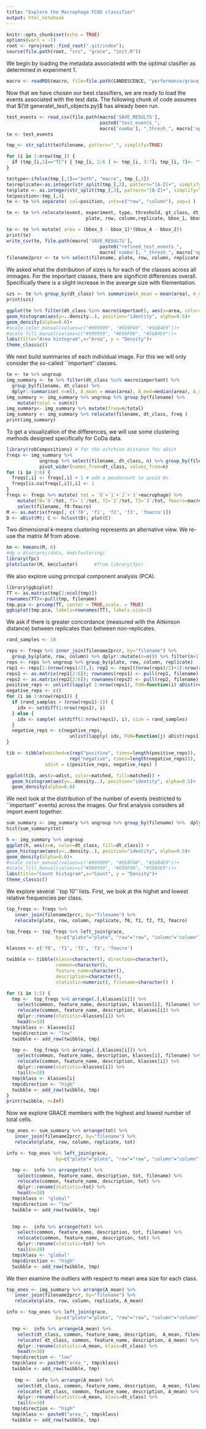 ```yaml
---
title: "Explore the Macrophage FCOS classifier"
output: html_notebook
---
```


```r
knitr::opts_chunk$set(echo = TRUE)
options(warn = -1)
root <- rprojroot::find_root(".git/index"); 
source(file.path(root, "src", "grace", "init.R"))
```

We begin by loading the metadata associatedd with the optimal clasifier as determined in experiment 1.

```r
macro <- readRDS(macro, file=file.path(CANDESCENCE, "performance/grace_macro", "optimal_classifier.rds"))
```

Now that we have chosen our best classifiers, we are ready to load the events associated with the test data.
The following chunk of code assumes that ${\tt generate\_test\_objects.py}$ has already been run.

```r
test_events <- read_csv(file.path(macro['SAVE_RESULTS'],  
                                  paste0("test_events_", 
                                  macro['numba'], "_thresh_", macro['opt_threshold'], ".csv")))
te <- test_events

tmp_<- str_split(te$filename, pattern="_", simplify=TRUE)

for (i in 1:nrow(tmp_)) {
  if (tmp_[i,1]=="TC") { tmp_[i, 2:6 ] <- tmp_[i, 3:7]; tmp_[i, 7]<- "" }
}

te$type<-ifelse(tmp_[,1]=="both", "macro", tmp_[,1])
te$replicate<-as.integer(str_split(tmp_[,2], pattern="[A-Z]+", simplify=TRUE)[,2])
te$plate <- as.integer(str_split(tmp_[,3], pattern="[A-Z]+", simplify=TRUE)[,2])
te$position<-tmp_[,4]
te <- te %>% separate( col=position, into=c("row", "column"), sep=1 )

te <- te %>% relocate(event, experiment, type, threshold, gt_class, dt_class, 
                             plate, row, column,replicate, bbox_1, bbox_2, bbox_3, bbox_4)

te <- te %>% mutate( area = (bbox_3 - bbox_1)*(bbox_4 - bbox_2))
print(te)
write_csv(te, file.path(macro['SAVE_RESULTS'],  
                                  paste0("refined_test_events_", 
                                  macro['numba'], "_thresh_", macro['opt_threshold'], ".csv")))
filename2prcr <- te %>% select(filename, plate, row, column, replicate) %>% distinct
```

We asked what the distribution of sizes is for each of the classes across all immages. 
For the important classes, there are  significnt differences overall. 
Specifically there is a slight increase in the avearge size with filementation.

```r
szs <- te %>% group_by(dt_class) %>% summarise(A_mean = mean(area), A_med=median(area), A_min=min(area), A_max=max(area))
print(szs)
```

```r
ggplot(te %>% filter(dt_class %in% macro$important), aes(x=area, color=dt_class, fill=dt_class)) +
geom_histogram(aes(y=..density..), position="identity", alpha=0.5)+
geom_density(alpha=0.6)+
#scale_color_manual(values=c("#999999", "#E69F00", "#56B4E9"))+
#scale_fill_manual(values=c("#999999", "#E69F00", "#56B4E9"))+
labs(title="Area histogram",x="Area", y = "Density")+
theme_classic()
```

We next build summaries of each individual image. For this we will only consider the so-called
``important'' classes.

```r
te <- te %>% ungroup
img_summary <- te %>% filter(dt_class %in% macro$important) %>%
  group_by(filename, dt_class) %>% 
  dplyr::summarise( n=n(), A_mean = mean(area), A_med=median(area), A_min=min(area), A_max=max(area))
img_summary <- img_summary %>% ungroup %>% group_by(filename) %>%
    mutate(total = sum(n))
img_summary<- img_summary %>% mutate(freq=n/total)
img_summary <- img_summary %>% relocate(filename, dt_class, freq )
print(img_summary)
```
To get a visualization of the differences, we will use some clustering methods designed specifically for CoDa data.

```r
library(robCompositions) # for the aitchion distance fnc aDist
freqs <- img_summary %>% 
            ungroup %>% select(filename, dt_class, n) %>% group_by(filename) %>%
            pivot_wider(names_from=dt_class, values_from=n)
for (i in 2:6) {
  freqs[,i] <- freqs[,i] + 1 # add a peudocount to avoid 0s
  freqs[is.na(freqs[,i]),i] <- 1
}
freqs <- freqs %>% mutate( tot = `0`+`1`+`2`+`3`+macrophage) %>%
    mutate(f0=`0`/tot, f1=`1`/tot, f2=`2`/tot, f3=`3`/tot, fmacro=macrophage/tot) %>%
    select(filename, f0:fmacro)
M <- as.matrix(freqs[, c('f0', 'f1', 'f2', 'f3', 'fmacro')])
D <- aDist(M); C <- hclust(D); plot(C)
```

Two dimensional k-means clustering represents an alternative view. We re-use the matrix $M$ from above.

```r
km <- kmeans(M, 6) 
#dp = discrproj(data, km$clustering)
library(fpc)
plotcluster(M, km$cluster)      #from library(fpc)

```

We also explore using principal component analysis (PCA).
```r
library(ggbiplot)
TT <- as.matrix(tmp[2:ncol(tmp)])
rownames(TT)<-pull(tmp, filename)
tmp.pca <- prcomp(TT, center = TRUE,scale. = TRUE)
ggbiplot(tmp.pca, labels=rownames(TT), labels.size=2)
```
We ask if there is greater concordance (measured with the Aitkinson distance) between replicates than between non-replicates.

```r
rand_samples <- 10

reps <- freqs %>% inner_join(filename2prcr, by="filename") %>% 
  group_by(plate, row, column) %>% dplyr::mutate(n=n()) %>% filter(n>1)
reps <- reps %>% ungroup %>% group_by(plate, row, column, replicate)
rep1 <- reps[1:(nrow(reps)/2),]; rep2 <- reps[((nrow(reps)/2)+1):nrow(reps),]
reps1 <- as.matrix(rep1[2:6]); rownames(reps1) <- pull(rep1, filename)
reps2 <- as.matrix(rep2[2:6]); rownames(reps2) <- pull(rep2, filename)
positive_reps <- unlist(lapply( 1:nrow(reps1), FUN=function(i) aDist(reps1[i,], reps2[i,]) ))
negative_reps <- c()
for (i in 1:nrow(reps1)) {
  if (rand_samples > (nrow(reps1)-1)) { 
    idx <- setdiff(1:nrow(reps1), i) 
  } else {
    idx <- sample( setdiff(1:nrow(reps1), i), size = rand_samples) 
  }
  negative_reps <- c(negative_reps, 
                       unlist(lapply( idx, FUN=function(j) aDist(reps1[i,], reps2[j,]) )))
}

tib <- tibble(matched=c(rep("positive", times=length(positive_reps)), 
                       rep("negative", times=length(negative_reps))), 
              adist = c(positive_reps, negative_reps) )

ggplot(tib, aes(x=adist, color=matched, fill=matched)) +
  geom_histogram(aes(y=..density..), position="identity", alpha=0.5)+
  geom_density(alpha=0.6)
```


We next look at the distribution of the number of events (restricted to ``important'' events) across the images. Our first analysis considers all import event together.

```r
sum_summary <- img_summary %>% ungroup %>% group_by(filename) %>%  dplyr::summarize(tot=sum(n))
hist(sum_summary$tot)

h <- img_summary %>% ungroup 
ggplot(h, aes(x=n, color=dt_class, fill=dt_class)) +
geom_histogram(aes(y=..density..), position="identity", alpha=0.5)+
geom_density(alpha=0.6)+
#scale_color_manual(values=c("#999999", "#E69F00", "#56B4E9"))+
#scale_fill_manual(values=c("#999999", "#E69F00", "#56B4E9"))+
labs(title="Count histogram",x="Count", y = "Density")+
theme_classic()
```


We explore several ``top 10'' lists. First, we look at the highet and lowest relative frequencies
per class.

```r
top_freqs <- freqs %>% 
   inner_join(filename2prcr, by="filename") %>%
   relocate(plate, row, column, replicate, f0, f1, f2, f3, fmacro)

top_freqs <- top_freqs %>% left_join(grace, 
                  by=c("plate"="plate", "row"="row", "column"="column"))

klasses <- c('f0', 'f1', 'f2', 'f3', 'fmacro')

twibble <- tibble(klass=character(), direction=character(),
                  common=character(), 
                  feature_name=character(),
                  description=character(), 
                  statistic=numeric(), filename=character() )

for (i in 1:5) {
  tmp <-  top_freqs %>% arrange(.[,klasses[i]]) %>%
    select(common, feature_name, description, klasses[i], filename) %>% 
    relocate(common, feature_name, description, klasses[i]) %>%
    dplyr::rename(statistic=klasses[i]) %>% 
    head(n=10) 
  tmp$klass <- klasses[i]
  tmp$direction <- "low"
  twibble <- add_row(twibble, tmp)

  tmp <-  top_freqs %>% arrange(.[,klasses[i]]) %>%
    select(common, feature_name, description, klasses[i], filename) %>% 
    relocate(common, feature_name, description, klasses[i]) %>%
    dplyr::rename(statistic=klasses[i]) %>% 
    tail(n=10) 
  tmp$klass <- klasses[i]
  tmp$direction <- "high"
  twibble <- add_row(twibble, tmp)
}
print(twibble, n=Inf)
```


Now we explore GRACE members with the highest and lowest number of total cells.
```r
top_ones <- sum_summary %>% arrange(tot) %>% 
   inner_join(filename2prcr, by="filename") %>%
   relocate(plate, row, column, replicate, tot)

info <- top_ones %>% left_join(grace, 
                  by=c("plate"="plate", "row"="row", "column"="column"))

  tmp <-  info %>% arrange(tot) %>%
    select(common, feature_name, description, tot, filename) %>% 
    relocate(common, feature_name, description, tot) %>%
    dplyr::rename(statistic=tot) %>% 
    head(n=10) 
  tmp$klass <- "global"
  tmp$direction <- "low"
  twibble <- add_row(twibble, tmp)

  
  tmp <-  info %>% arrange(tot) %>%
    select(common, feature_name, description, tot, filename) %>% 
    relocate(common, feature_name, description, tot) %>%
    dplyr::rename(statistic=tot) %>% 
    tail(n=10) 
  tmp$klass <- "global"
  tmp$direction <- "high"
  twibble <- add_row(twibble, tmp)

```

We then examine the outliers with respect to mean area size for each class.

```r
top_ones <- img_summary %>% arrange(A_mean) %>% 
   inner_join(filename2prcr, by="filename") %>%
   relocate(plate, row, column, replicate, A_mean)

info <- top_ones %>% left_join(grace, 
                  by=c("plate"="plate", "row"="row", "column"="column"))

  tmp <-  info %>% arrange(A_mean) %>%
    select(dt_class, common, feature_name, description,  A_mean, filename) %>% 
    relocate( dt_class, common, feature_name, description, A_mean) %>%
    dplyr::rename(statistic=A_mean, klass=dt_class) %>% 
    head(n=30) 
  tmp$direction <- "low"
  tmp$klass <- paste0("area_", tmp$klass)
  twibble <- add_row(twibble, tmp)
  
   tmp <-  info %>% arrange(A_mean) %>%
    select(dt_class, common, feature_name, description,  A_mean, filename) %>% 
    relocate( dt_class, common, feature_name, description, A_mean) %>%
    dplyr::rename(statistic=A_mean, klass=dt_class) %>% 
    tail(n=30) 
  tmp$direction <- "high"
  tmp$klass <- paste0("area_", tmp$klass)
  twibble <- add_row(twibble, tmp)
```